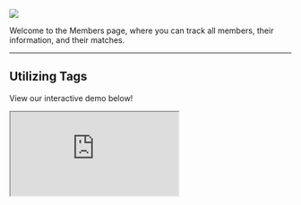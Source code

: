 ![](/images/members-1-optim.png)

Welcome to the Members page, where you can track all members, their information, and their matches. 

---

## **Utilizing Tags**

View our interactive demo below!

<iframe
  src="https://capture.navattic.com/clw6lh4xx00000ajo60n1cscd?hideMobileAlert=true&scale=1"
  style={{ border: "none", width: "100%", height: "546px" }}
  allow="fullscreen" 
  id="navattic-embed"
/>
-----------------------------------------------------------

Within the Members page, you can create Tags to identify and group certain members of your community. 

<Steps>
  <Step title="Creating a Tag">
    For example, if you wanted to view all of the founders in your community as a group, you could create a Tag called "Founder", as shown      below.

    ![](/images/members-2-optim.png)

    ![](/images/members-3-optim.png)

    > To create a Tag, click on “Tag Manager”, then “Add Tag”, type in a Tag name, and click “Save”.
    > 
  </Step>
  <Step title="Using Tags">
    Once you’ve created a Tag, you can apply it to certain users by navigating to the “Users” tab at the top of the Tag Manager. From here,     you can hit the “+” next to any user and select the tag that you would like to apply.
  </Step>
</Steps>

## **Utilizing Filters**

-----------------------------------------------------------

You can use the “Filters” tab to sort Members by:

<Tabs>
  <Tab title="Tags">
    For example, you could use the tag "Founder" to search for founders in your community.
    
    ![](/images/members-7-optim.png)
  </Tab>
  <Tab title="Questions">
    For example, you could use the question "How long have you been at the company?" and the answer "8+ years" to search for people with        deep expertise.

    ![](/images/members-7-optim.png)
  </Tab>
</Tabs>
---

---

## **Inviting Members**

View our interactive demo below!

<iframe 
src="https://capture.navattic.com/cm0cqseax000003mef8qxdfcw" 
style={{ border: "none", width: "100%", height: "546px" }}
allow="fullscreen" 
id="navattic-embed"
/>
-----------------------------------------------------------

There are four main methods for adding new Members to your community: uploading existing Member data, sending direct invitations, using an Onboarding Form Link when no data is available, or integrating Member data from another product.
<Steps>
  <Step title="Uploading Member Data">
  Before inviting Members, it’s important to upload any existing Member data (such as emails and names) via CSV if you have it. This ensures that the platform has all necessary information for your Members.
  <Tabs>
  <Tab title="Access the Invite Members Tab">
  Navigate to the Invite Members tab and select the Import Participants From CSV File option.
   </Tab>
   <Tab title="Upload the CSV File">
   Choose the CSV file from your computer that contains the Member data to upload it directly into the platform.
   </Tab>
   <Tab title="Map Data Types">
   > **Standard Fields:** Map each CSV column to the corresponding Intros Profiles data type (e.g., first/last name, email, phone number, etc.).
   
   > **Custom Fields:** Create custom free-text fields during the mapping process if your CSV contains data that doesn’t fit the standard fields. This allows you to capture specialized information that’s important to your community.
    </Tab>
    <Tab title="Preview and Confirm">
    Preview the profiles to ensure all the data is mapped and displayed correctly, including any custom fields.
    </Tab>
    <Tab title="Manage Uploaded Members">
    > **Activate Without Invitation:** You can upload Members without sending an invitation. These Members will be added to the Pending tab, where you can manually activate them by approving them under the Actions section.
    
    > **Invite After Upload:** If you want to send out invitations after uploading, proceed to the next step.
  </Tab>
</Tabs>
  </Step>
 <Step title="Inviting Members via Email">
 After uploading Member data, you can proceed with inviting Members to join your community via email.
 <Tabs>
  <Tab title="Access the Invite Members Tab">
  Navigate to the Invite Members tab to start the invitation process.
  </Tab>
  <Tab title="Invite with Email">
  Enter each Member's email address individually, pressing enter after each one, or select multiple emails at a time to send a direct invitation.
  </Tab>
   <Tab title="Choose an Invitation Method">
   **Opt-in:**
  > Members must click "Join the Community!" in the invitation email to join. They will be directed to complete the Onboarding form.
  
  >The platform automatically recognizes and skips over any information you’ve already collected, ensuring that Members only provide new, unique details.

**Opt-out:**
  > Members are automatically added to the community and can access the Member Directory by clicking "Check out the Community!" in the invitation email.

  > Members can opt out at any time through their Member Profile, the Member Directory, or by clicking "Leave the Community" in the email invitation.

**Invite via Member Directory:**
 > If you’ve already uploaded members, you can also invite them by selecting their names or selecting all within the Member Directory and inviting them directly.
  </Tab>
</Tabs>
  </Step>
 <Step title="Inviting Members through an Onboarding Link">

If you prefer a simple and direct approach, and you don’t have any Member data, you can instead invite Members by sharing an onboarding link. This method allows Members to join the community by accessing the form directly, without needing to go through an email invitation process.
<Tabs>
  <Tab title="Customize the Onboarding Form">
  Before sending out the link, you can customize the onboarding form to best fit your community’s needs.

  There are five different types of questions you can create to gather the most relevant information from your Members:

   <Accordion title="Free Response">
      Allows Members to provide detailed answers in their own words.
    </Accordion>
    <Accordion title="Single Select">
     Offers a list of options where Members can choose only one response.
    </Accordion>
    <Accordion title="Multi Select">
      Allows Members to select multiple options from a list.
    </Accordion>
    <Accordion title="Custom Scale">
      A Likert scale with custom values (e.g., "How many years of experience do you have?"). Custom scale questions must have 5 values.
    </Accordion>
    <Accordion title="Two Part Multi">
      Give & take style questions consisting of two related questions that share a similar answer bank. For example, "Where could you use support?" and "How can you support others?"
    </Accordion>
    </Tab>
    <Tab title="Copy the Onboarding Form Link">
  > Navigate to the Invite Members tab.

  > Underneath the Invite with Email and Import Participants From CSV File options, you'll find the Onboarding Form Link.
  
  > Copy this link and share it with your Members via iMessage, WhatsApp, Slack, or any other platform.
    </Tab>
    <Tab title="Preview the Onboarding Form">
  > Paste the link into a new browser tab to preview the Member's onboarding experience.
  
  > This preview allows you to understand the flow from a Member's perspective.
      </Tab>
</Tabs>
</Step>
 <Step title="Inviting Members through Zapier">
 If you want to automate the process of inviting Members from other platforms like Circle, you can use Zapier to create a seamless integration. Though this method may require a bit more setup, it is definitely worth it. 
 <Tabs>
  <Tab title="Login to Zapier">
  **If you don’t already have a Zapier account:**
  > Sign up for a free account at [zapier.com](https://zapier.com/).
  
  > Follow the instructions to set up your account and familiarize yourself with the platform.
  </Tab>
  <Tab title="Set Up a New Zap">
  _A Zap is a workflow that connects two or more apps to automate tasks. In this case, you’ll connect Circle to Intros AI._

  **To create a new Zap:**
  > In the Zapier dashboard, you'll see a search bar under the question, "What would you like to automate?"

  > Type in "When a new Member is added in Circle, create a Member in Intros AI" to find relevant pre-built Zaps or to start building your own.

  > You can either click the purple "Try it" button next to a suggested Zap, or you can click "+ Create" in the top left hand corner of the screen to start from scratch.
  </Tab>
  <Tab title="Set Up the Trigger">
  > Once you’re inside the Zap builder, you’ll start by setting up a **Trigger**—this is what kicks off the automation.

> Choose **Circle** as the app, and for the trigger event, select **New Member Added** (or a similar option).

> Connect your Circle account by signing in and authenticating your credentials.
</Tab>
  <Tab title="Set Up the Action">
> Next, you’ll need to set up the **Action** that Zapier should take whenever the Trigger happens.

> Choose **Intros AI** as the action app, and select an event like **Create Member**.

> Connect your Intros AI account in the same way you did for Circle.
</Tab>
  <Tab title="Test Your Zap">
 > Once both the Trigger and Action are set up, Zapier will prompt you to run a test to ensure everything is working correctly.
 
 >This step is crucial for making sure new Members added in Circle are automatically added to Intros AI.
 </Tab>
  <Tab title="Activate Your Zap">
  > After confirming that your test is successful, you can activate the Zap.
  
  > From now on, any new Member added to Circle will automatically be created in Intros AI without manual intervention.
  </Tab>
</Tabs>
  </Step>
</Steps>

![](/images/members-4-optim.png)

![](/images/members-5-optim.png)

---

## **Viewing Members**

Additionally, you can toggle through different filters or use the search function to find specific members of your community. As shown below, you can sort members by:

![](/images/members-6-optim.png)

---

<Tabs>
  <Tab title="Active Tab">
    In the active tab, you will see all members who have accepted an invite.
  </Tab>
  <Tab title="Invited Tab">
    In the invited tab, you will see all of the members that have been invited (through email or CSV).
    > Invites to **opt-in** would go to the Invited Tab.
    > 

    > Invites to **opt-out** would go to the Active Tab.
    > 

    You may also manually activate members if you'd like to speed up the process.

    > In order to do that, click the “check” mark on the actions, then the member will be marked as active.
    > 
  </Tab>
 <Tab title="Pending Tab">
    In the pending tab, you will see all of the members who have joined via an onboarding form (in the case that the admin has selected "I      will manually approve them" seen in the general settings) or been uploaded from a third party source (e.g. Zapier). 

    Members may be in the pending tab for 2 reasons:

    > The member joined via the onboarding form created by the admin and “manually approve members” was toggled on in the general settings      page.
    > 

    > The admin uploaded the members.
    > 
    Things you can do in the Pending tab:

    > Approve the member (by clicking the check mark on the actions). The member will then be marked as active.
    > 

    > Delete a member (then they will be marked as inactive).
    > 
  </Tab>
 <Tab title="Inactive Tab">
    In the inactive tab, you will see all of the members who are inactive.
  </Tab>
</Tabs>

---
